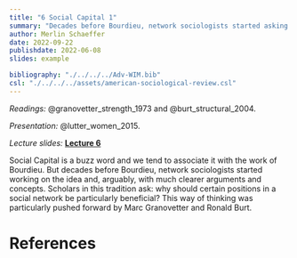 ```yaml
---
title: "6 Social Capital 1"
summary: "Decades before Bourdieu, network sociologists started asking: Why should certain positions in a social network be particularly beneficial?"
author: Merlin Schaeffer
date: 2022-09-22
publishdate: 2022-06-08
slides: example

bibliography: "./../../../Adv-WIM.bib"
csl: "./../../../assets/american-sociological-review.csl"
---
```


*Readings:* @granovetter_strength_1973 and @burt_structural_2004.

*Presentation:* @lutter_women_2015.

*Lecture slides:* [**Lecture 6**](/Sessions/1-Intro/1-Intro.html)

<!-- ![](/Sessions/1-Correlation-n-Regression/1-Correlation-n-Regression_files/figure-html/min_resid-1.png) -->

Social Capital is a buzz word and we tend to associate it with the work of Bourdieu. But decades before Bourdieu, network sociologists started working on the idea and, arguably, with much clearer arguments and concepts. Scholars in this tradition ask: why should certain positions in a social network be particularly beneficial? This way of thinking was particularly pushed forward by Marc Granovetter and Ronald Burt.

# References